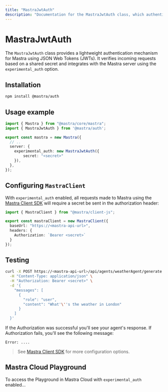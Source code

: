 ```yaml
---
title: "MastraJwtAuth"
description: "Documentation for the MastraJwtAuth class, which authenticates Mastra applications using JSON Web Tokens."
---
```


# MastraJwtAuth

The `MastraJwtAuth` class provides a lightweight authentication mechanism for Mastra using JSON Web Tokens (JWTs). It verifies incoming requests based on a shared secret and integrates with the Mastra server using the `experimental_auth` option.

## Installation

```bash copy
npm install @mastra/auth
```

## Usage example

```typescript {2,7-9} filename="src/mastra/index.ts" showLineNumbers copy
import { Mastra } from "@mastra/core/mastra";
import { MastraJwtAuth } from '@mastra/auth';

export const mastra = new Mastra({
  // ..
  server: {
    experimental_auth: new MastraJwtAuth({
        secret: "<secret>"
    }),
  },
});
```

## Configuring `MastraClient`

With `experimental_auth` enabled, all requests made to Mastra using the [Mastra Client SDK](/docs/client-js/overview) will require a secret be sent in the authorization header:

```typescript filename="lib/mastra/mastra-client.ts" showLineNumbers copy
import { MastraClient } from "@mastra/client-js";

export const mastraClient = new MastraClient({
  baseUrl: "https://<mastra-api-url>",
  headers: {
    Authorization: `Bearer <secret>`
  }
});
```

## Testing

```bash {3} copy
curl -X POST https://<mastra-api-url>/api/agents/weatherAgent/generate \
  -H "Content-Type: application/json" \
  -H "Authorization: Bearer <secret>" \
  -d '{
    "messages": [
      {
        "role": "user",
        "content": "What'\''s the weather in London"
      }
    ]
  }'
```

If the Authorization was successful you'll see your agent's response. If Authorization fails, you'll see the following message:

```echo
Error: ....
```

> See [Mastra Client SDK](/docs/client-js/overview) for more configuration options.

## Mastra Cloud Playground

To access the Playground in Mastra Cloud with `experimental_auth` enabled...


